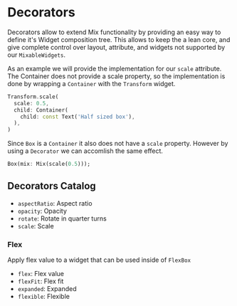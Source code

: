 # Decorators

Decorators allow to extend Mix functionality by providing an easy way to define it's Widget composition tree. This allows to keep the a lean core, and give complete control over layout, attribute, and widgets not supported by our `MixableWidgets`.

As an example we will provide the implementation for our `scale` attribute. The Container does not provide a scale property, so the implementation is done by wrapping a `Container` with the `Transform` widget.

```dart
Transform.scale(
  scale: 0.5,
  child: Container(
    child: const Text('Half sized box'),
  ),
)
```

Since `Box` is a `Container` it also does not have a `scale` property. However by using a `Decorator` we can accomlish the same effect.

```dart
Box(mix: Mix(scale(0.5)));
```

## Decorators Catalog

- `aspectRatio`: Aspect ratio
- `opacity`: Opacity
- `rotate`: Rotate in quarter turns
- `scale`: Scale

### Flex

Apply flex value to a widget that can be used inside of `FlexBox`

- `flex`: Flex value
- `flexFit`: Flex fit
- `expanded`: Expanded
- `flexible`: Flexible